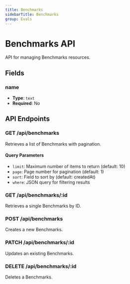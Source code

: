 ```yaml
---
title: Benchmarks
sidebarTitle: Benchmarks
group: Evals
---
```


# Benchmarks API

API for managing Benchmarks resources.

## Fields

### name

- **Type**: `text`
- **Required**: No

## API Endpoints

### GET /api/benchmarks

Retrieves a list of Benchmarks with pagination.

#### Query Parameters

- `limit`: Maximum number of items to return (default: 10)
- `page`: Page number for pagination (default: 1)
- `sort`: Field to sort by (default: createdAt)
- `where`: JSON query for filtering results

### GET /api/benchmarks/:id

Retrieves a single Benchmarks by ID.

### POST /api/benchmarks

Creates a new Benchmarks.

### PATCH /api/benchmarks/:id

Updates an existing Benchmarks.

### DELETE /api/benchmarks/:id

Deletes a Benchmarks.
